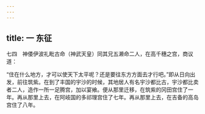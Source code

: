 ```yaml
---
---
---
```

title: 一 东征
---




七四　神倭伊波礼毗古命（神武天皇）同其兄五濑命二人，在高千穗之宫，商议道：

“住在什么地方，才可以使天下太平呢？还是要往东方方面去才行吧。”即从日向出发，前往筑紫。在到了丰国的宇沙的时候，其地居人有名宇沙都比古，宇沙都比卖者二人，造作一所一足腾宫，加以宴飨。便从那里迁移，在筑紫的冈田宫住了一年。再从那里上去，在阿岐国的多祁理宫住了七年。再从那里上去，在吉备的高岛宫住了八年。